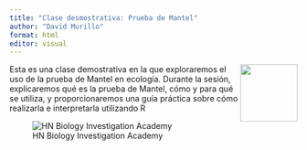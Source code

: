 ---
title: "Clase desmostrativa: Prueba de Mantel"
author: "David Murillo"
format: html
editor: visual
---

[<img src="HN Cursos publicidad/HN Biology Inv Circle.jpg" align="right" width="100"/>](https://www.hnbiology.org/)

Esta es una clase demostrativa en la que exploraremos el uso de la prueba de Mantel en ecología. Durante la sesión, explicaremos qué es la prueba de Mantel, cómo y para qué se utiliza, y proporcionaremos una guía práctica sobre cómo realizarla e interpretarla utilizando R


![HN Biology Investigation Academy](HN%20Cursos%20publicidad/HN%20Biology%20Inv%20large.jpg)
